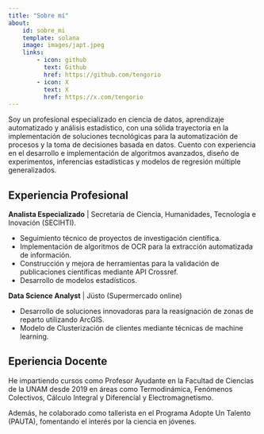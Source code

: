```yaml
---
title: "Sobre mí"
about: 
    id: sobre_mi
    template: solana
    image: images/japt.jpeg
    links: 
        - icon: github
          text: Github
          href: https://github.com/tengorio
        - icon: X
          text: X   
          href: https://x.com/tengorio
---
```


:::{#sobre_mi}

Soy un profesional especializado en ciencia de datos, aprendizaje automatizado y análisis estadístico, con una sólida trayectoria en la implementación de soluciones tecnológicas para la automatización de procesos y la toma de decisiones basada en datos. Cuento con experiencia en el desarrollo e implementación de algoritmos avanzados, diseño de experimentos, inferencias estadísticas y modelos de regresión múltiple generalizados.

:::

## Experiencia Profesional

**Analista Especializado** | Secretaría de Ciencia, Humanidades, Tecnología e Inovación (SECIHTI).

- Seguimiento técnico de proyectos de investigación científica. 
- Implementación de algoritmos de OCR para la extracción automatizada de información. 
- Construcción y mejora de herramientas para la validación de publicaciones científicas mediante API Crossref.
- Desarrollo de modelos estadísticos. 

**Data Science Analyst** | Jüsto (Supermercado online)

- Desarrollo de soluciones innovadoras para la reasignación de zonas de reparto utilizando ArcGIS.
- Modelo de Clusterización de clientes mediante técnicas de machine learning.

## Eperiencia Docente

He impartiendo cursos como Profesor Ayudante en la Facultad de Ciencias de la UNAM desde 2019 en áreas como Termodinámica, Fenómenos Colectivos, Cálculo Integral y Diferencial y Electromagnetismo. 

Además, he colaborado como tallerista en el Programa Adopte Un Talento (PAUTA), fomentando el interés por la ciencia en jóvenes.
